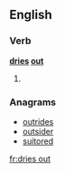 ==English==

===Verb===
'''[[dries]] [[out]]'''
# {{third-person singular of|[[dry out]]}}

===Anagrams===
* [[outrides#English|outrides]]
* [[outsider#English|outsider]]
* [[suitored#English|suitored]]

[[fr:dries out]]